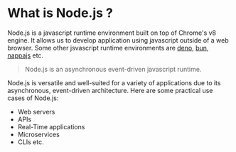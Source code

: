 # What is Node.js ?

Node.js is a javascript runtime environment built on top of Chrome's v8 engine.
It allows us to develop application using javascript  outside of a web browser.
Some other jsvascript runtime environments are [deno](https://deno.com/), [bun](https://bun.sh/), [nappajs](https://github.com/microsoft/napajs) etc.

> Node.js is an asynchronous event-driven javascript runtime.

Node.js is versatile and well-suited for a variety of applications due to its asynchronous, event-driven architecture. 
Here are some practical use cases of Node.js:

- Web servers
- APIs
- Real-Time applications
- Microservices
- CLIs etc.
